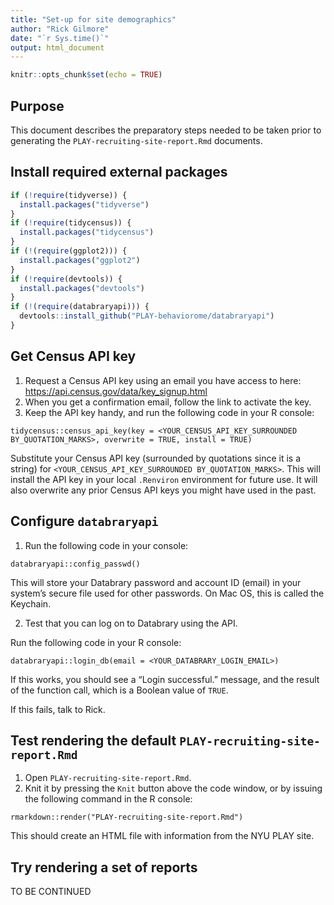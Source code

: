 ```yaml
---
title: "Set-up for site demographics"
author: "Rick Gilmore"
date: "`r Sys.time()`"
output: html_document
---
```


```r
knitr::opts_chunk$set(echo = TRUE)
```

## Purpose

This document describes the preparatory steps needed to be taken prior to generating the `PLAY-recruiting-site-report.Rmd` documents.

## Install required external packages

```r
if (!require(tidyverse)) {
  install.packages("tidyverse")
}
if (!require(tidycensus)) {
  install.packages("tidycensus")
}
if (!(require(ggplot2))) {
  install.packages("ggplot2")
}
if (!require(devtools)) {
  install.packages("devtools")
}
if (!(require(databraryapi))) {
  devtools::install_github("PLAY-behaviorome/databraryapi")
}
```

## Get Census API key

1. Request a Census API key using an email you have access to here: <https://api.census.gov/data/key_signup.html>
2. When you get a confirmation email, follow the link to activate the key.
3. Keep the API key handy, and run the following code in your R console:

```
tidycensus::census_api_key(key = <YOUR_CENSUS_API_KEY_SURROUNDED BY_QUOTATION_MARKS>, overwrite = TRUE, install = TRUE)
```

Substitute your Census API key (surrounded by quotations since it is a string) for `<YOUR_CENSUS_API_KEY_SURROUNDED BY_QUOTATION_MARKS>`.
This will install the API key in your local `.Renviron` environment for future use.
It will also overwrite any prior Census API keys you might have used in the past.

## Configure `databraryapi`

1. Run the following code in your console:

```
databraryapi::config_passwd()
```

This will store your Databrary password and account ID (email) in your system's secure file used for other passwords.
On Mac OS, this is called the Keychain.

2. Test that you can log on to Databrary using the API.

Run the following code in your R console:

```
databraryapi::login_db(email = <YOUR_DATABRARY_LOGIN_EMAIL>)
```

If this works, you should see a "Login successful." message, and the result of the function call, which is a Boolean value of `TRUE`.

If this fails, talk to Rick.

## Test rendering the default `PLAY-recruiting-site-report.Rmd`

1. Open `PLAY-recruiting-site-report.Rmd`.
2. Knit it by pressing the `Knit` button above the code window, or by issuing the following command in the R console:

```
rmarkdown::render("PLAY-recruiting-site-report.Rmd")
```

This should create an HTML file with information from the NYU PLAY site.

## Try rendering a set of reports

TO BE CONTINUED
